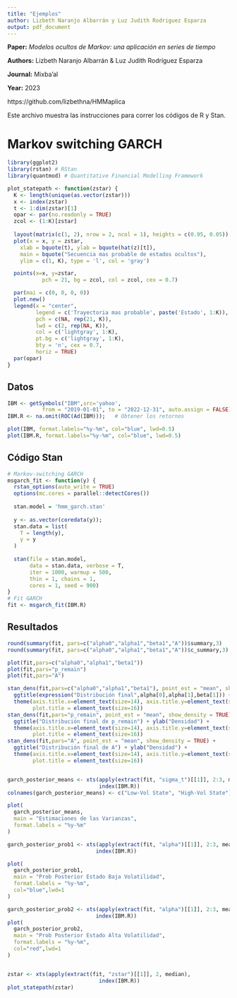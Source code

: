 ```yaml
---
title: "Ejemplos"
author: Lizbeth Naranjo Albarrán y Luz Judith Rodriguez Esparza 
output: pdf_document
---
```


**Paper:** *Modelos ocultos de Markov: 
una aplicación en series de tiempo*  

**Authors:** Lizbeth Naranjo Albarrán \&
Luz Judith Rodríguez Esparza  

**Journal:** Mixba'al

**Year:** 2023

https://github.com/lizbethna/HMMaplica

Este archivo muestra las instrucciones para correr los códigos de R y Stan.  

# Markov switching GARCH 

```r
library(ggplot2)   
library(rstan) # RStan
library(quantmod) # Quantitative Financial Modelling Framework
```



```r

plot_statepath <- function(zstar) {
  K <- length(unique(as.vector(zstar)))
  x <- index(zstar)
  t <- 1:dim(zstar)[1]
  opar <- par(no.readonly = TRUE)
  zcol <- (1:K)[zstar] 
  
  layout(matrix(c(1, 2), nrow = 2, ncol = 1), heights = c(0.95, 0.05))
  plot(x = x, y = zstar,
    xlab = bquote(t), ylab = bquote(hat(z)[t]),
    main = bquote("Secuencia mas probable de estados ocultos"),
    ylim = c(1, K), type = 'l', col = 'gray')

  points(x=x, y=zstar,
           pch = 21, bg = zcol, col = zcol, cex = 0.7)

  par(mai = c(0, 0, 0, 0))
  plot.new()
  legend(x = "center",
         legend = c('Trayectoria mas probable', paste('Estado', 1:K)),
         pch = c(NA, rep(21, K)),
         lwd = c(2, rep(NA, K)),
         col = c('lightgray', 1:K),
         pt.bg = c('lightgray', 1:K),
         bty = 'n', cex = 0.7,
         horiz = TRUE)
  par(opar)
}

```

## Datos 

```r
IBM <- getSymbols("IBM",src='yahoo', 
           from = "2019-01-01", to = "2022-12-31", auto.assign = FALSE)   # Obtener los datos
IBM.R <- na.omit(ROC(Ad(IBM)));   # Obtener los retornos

plot(IBM, format.labels="%y-%m", col="blue", lwd=0.5)
plot(IBM.R, format.labels="%y-%m", col="blue", lwd=0.5)
```


## Código Stan 

```r
# Markov-switching GARCH
msgarch_fit <- function(y) {
  rstan_options(auto_write = TRUE)
  options(mc.cores = parallel::detectCores())
  
  stan.model = 'hmm_garch.stan'
  
  y <- as.vector(coredata(y)); 
  stan.data = list(
    T = length(y),
    y = y
  )
  
  stan(file = stan.model,
       data = stan.data, verbose = T,
       iter = 1000, warmup = 500,
       thin = 1, chains = 1,
       cores = 1, seed = 900)
}
# Fit GARCH
fit <- msgarch_fit(IBM.R)


```
## Resultados

```r

round(summary(fit, pars=c("alpha0","alpha1","beta1","A"))$summary,3)
round(summary(fit, pars=c("alpha0","alpha1","beta1","A"))$c_summary,3)

```

```r

plot(fit,pars=c("alpha0","alpha1","beta1"))
plot(fit,pars="p_remain")
plot(fit,pars="A")

stan_dens(fit,pars=c("alpha0","alpha1","beta1"), point_est = "mean", show_density = TRUE) + 
  ggtitle(expression("Distribución final",alpha[0],alpha[1],beta[1])) + ylab("Densidad") + 
  theme(axis.title.x=element_text(size=14), axis.title.y=element_text(size=14), 
        plot.title = element_text(size=16)) 
stan_dens(fit,pars="p_remain", point_est = "mean", show_density = TRUE) + 
  ggtitle("Distribución final de p_remain") + ylab("Densidad") + 
  theme(axis.title.x=element_text(size=14), axis.title.y=element_text(size=14), 
        plot.title = element_text(size=16)) 
stan_dens(fit,pars="A", point_est = "mean", show_density = TRUE) + 
  ggtitle("Distribución final de A") + ylab("Densidad") + 
  theme(axis.title.x=element_text(size=14), axis.title.y=element_text(size=14), 
        plot.title = element_text(size=16)) 


garch_posterior_means <- xts(apply(extract(fit, "sigma_t")[[1]], 2:3, mean), 
                             index(IBM.R))
colnames(garch_posterior_means) <- c("Low-Vol State", "High-Vol State")

plot(
  garch_posterior_means, 
  main = "Estimaciones de las Varianzas", 
  format.labels = "%y-%m"
)

garch_posterior_prob1 <- xts(apply(extract(fit, "alpha")[[1]], 2:3, mean)[,1], 
                            index(IBM.R))

plot(
  garch_posterior_prob1,
  main = "Prob Posterior Estado Baja Volatilidad",
  format.labels = "%y-%m",
  col="blue",lwd=1
)

garch_posterior_prob2 <- xts(apply(extract(fit, "alpha")[[1]], 2:3, mean)[,2], 
                            index(IBM.R))
plot(
  garch_posterior_prob2,
  main = "Prob Posterior Estado Alta Volatilidad",
  format.labels = "%y-%m",
  col="red",lwd=1
)


zstar <- xts(apply(extract(fit, "zstar")[[1]], 2, median), 
                             index(IBM.R))
plot_statepath(zstar)

```



